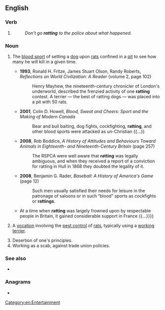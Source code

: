 ==English==

===Verb===
{{head|en|verb form}}

# {{present participle of|en|rat|nocat=1}}
#: ''Don't go '''ratting''' to the police about what happened.''

===Noun===
{{en-noun|-|s}}

# {{lb|en|archaic}} The [[blood sport]] of setting a [[dog]] upon [[rat]]s confined in a [[pit]] to see how many he will kill in a given time.
#* '''1993''', Ronald H. Fritze, James Stuart Olson, Randy Roberts, ''Reflections on World Civilization: A Reader'' (volume 2, page 102)
#*: Henry Mayhew, the nineteenth-century chronicler of London's underworld, described the frenzied activity of one '''ratting''' contest. A terrier — the best of ratting dogs — was placed into a pit with 50 rats.
#* '''2001''', Colin D. Howell, ''Blood, Sweat and Cheers: Sport and the Making of Modern Canada''
#*: Bear and bull baiting, dog fights, cockfighting, '''ratting''', and other blood sports were attacked as un-Christian {{...}}
#* '''2008''', Rob Boddice, ''A History of Attitudes and Behaviours Toward Animals in Eighteenth- and Nineteenth-Century Britain'' (page 257)
#*: The RSPCA were well aware that '''ratting''' was legally ambiguous, and when they received a report of a conviction for ratting in Hull in 1868 they doubted the legality of it.
#* '''2008''', Benjamin G. Rader, ''Baseball: A History of America's Game'' (page 12)
#*: Such men usually satisfied their needs for leisure in the patronage of saloons or in such “blood” sports as cockfights or '''rattings'''.
#* {{quote-book|en|year=2012|author=Jan Bondeson|title=Amazing Dogs: A Cabinet of Canine Curiosities|passage=This was the pit for dog fights, cockfights and rat killing. {{...}} At a time when '''ratting''' was largely frowned upon by respectable people in Britain, it gained considerable support in France {{...}}}}
# {{lb|en|uncountable}} A [[vocation]] involving the [[pest control]] of [[rats]], typically using a [[working terrier]].
# Desertion of one's principles.
# Working as a scab, against trade union policies.

===See also===
* {{sense|blood sport}} {{l|en|rat-baiting}}

===Anagrams===
* {{anagrams|en|a=aginrtt|tarting}}

[[Category:en:Entertainment]]